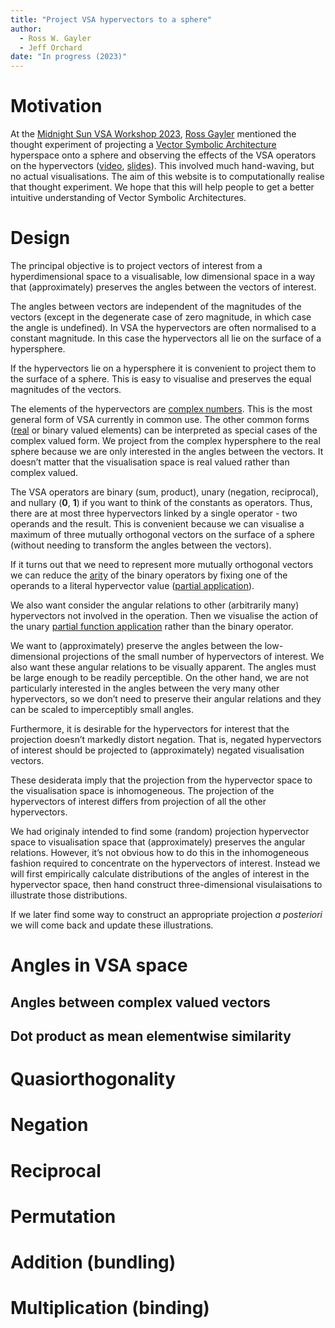 ```yaml
---
title: "Project VSA hypervectors to a sphere"
author: 
  - Ross W. Gayler
  - Jeff Orchard
date: "In progress (2023)"
---
```


# Motivation

At the [Midnight Sun VSA Workshop 2023](https://sites.google.com/ltu.se/midnightvsa/home?authuser=0), [Ross Gayler](https://www.rossgayler.com/) mentioned the thought experiment of projecting a [Vector Symbolic Architecture](https://www.hd-computing.com/) hyperspace onto a sphere and observing the effects of the VSA operators on the hypervectors ([video](https://doi.org/10.5281/zenodo.8076677), [slides](https://doi.org/10.5281/zenodo.8076707)).
This involved much hand-waving, but no actual visualisations.
The aim of this website is to computationally realise that thought experiment.
We hope that this will help people to get a better intuitive understanding of Vector Symbolic Architectures.

# Design

The principal objective is to project vectors of interest from a hyperdimensional space to a visualisable, low dimensional space in a way that (approximately) preserves the angles between the vectors of interest.

The angles between vectors are independent of the magnitudes of the vectors (except in the degenerate case of zero magnitude, in which case the angle is undefined).
In VSA the hypervectors are often normalised to a constant magnitude.
In this case the hypervectors all lie on the surface of a hypersphere.

If the hypervectors lie on a hypersphere it is convenient to project them to the surface of a sphere.
This is easy to visualise and preserves the equal magnitudes of the vectors.

The elements of the hypervectors are [complex numbers](https://en.wikipedia.org/wiki/Complex_number).
This is the most general form of VSA currently in common use.
The other common forms ([real](https://en.wikipedia.org/wiki/Real_number) or binary valued elements) can be interpreted as special cases of the complex valued form.
We project from the complex hypersphere to the real sphere because we are only interested in the angles between the vectors.
It doesn't matter that the visualisation space is real valued rather than complex valued.

The VSA operators are binary (sum, product), unary (negation, reciprocal), and nullary (**0**, **1**) if you want to think of the constants as operators.
Thus, there are at most three hypervectors linked by a single operator - two operands and the result.
This is convenient because we can visualise a maximum of three mutually orthogonal vectors on the surface of a sphere (without needing to transform the angles between the vectors).

If it turns out that we need to represent more mutually orthogonal vectors we can reduce the [arity](https://en.wikipedia.org/wiki/Arity) of the binary operators by fixing one of the operands to a literal hypervector value ([partial application](https://en.wikipedia.org/wiki/Partial_application)).

We also want consider the angular relations to other (arbitrarily many) hypervectors not involved in the operation.
Then we visualise the action of the unary [partial function application](https://en.wikipedia.org/wiki/Partial_application) rather than the binary operator.

We want to (approximately) preserve the angles between the low-dimensional projections of the small number of hypervectors of interest.
We also want these angular relations to be visually apparent.
The angles must be large enough to be readily perceptible.
On the other hand, we are not particularly interested in the angles between the very many other hypervectors, so we don't need to preserve their angular relations and they can be scaled to imperceptibly small angles.

Furthermore, it is desirable for the hypervectors for interest that the projection doesn't markedly distort negation.
That is, negated hypervectors of interest should be projected to (approximately) negated visualisation vectors.

These desiderata imply that the projection from the hypervector space to the visualisation space is inhomogeneous.
The projection of the hypervectors of interest differs from projection of all the other hypervectors.

We had originaly intended to find some (random) projection hypervector space to visualisation space that (approximately) preserves the angular relations.
However, it's not obvious how to do this in the inhomogeneous fashion required to concentrate on the hypervectors of interest.
Instead we will first empirically calculate distributions of the angles of interest in the hypervector space, then hand construct three-dimensional visulaisations to illustrate those distributions.

If we later find some way to construct an appropriate projection *a posteriori* we will come back and update these illustrations.

# Angles in VSA space

## Angles between complex valued vectors

## Dot product as mean elementwise similarity

# Quasiorthogonality

# Negation

# Reciprocal

# Permutation

# Addition (bundling)

# Multiplication (binding)
